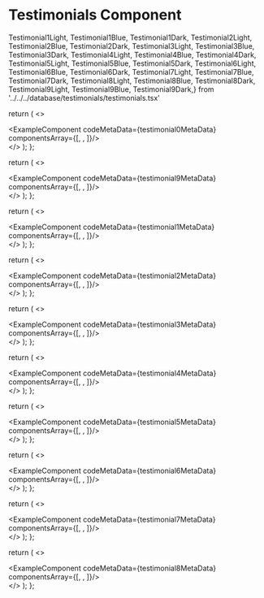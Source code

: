 # Testimonials Component

Testimonial1Light, Testimonial1Blue, Testimonial1Dark,
Testimonial2Light, Testimonial2Blue, Testimonial2Dark,
Testimonial3Light, Testimonial3Blue, Testimonial3Dark,
Testimonial4Light, Testimonial4Blue, Testimonial4Dark,
Testimonial5Light, Testimonial5Blue, Testimonial5Dark,
Testimonial6Light, Testimonial6Blue, Testimonial6Dark,
Testimonial7Light, Testimonial7Blue, Testimonial7Dark,
Testimonial8Light, Testimonial8Blue, Testimonial8Dark,
Testimonial9Light, Testimonial9Blue, Testimonial9Dark,} from '../../../database/testimonials/testimonials.tsx'



  return (
    <>
    <div className='mb-20'>
        <ExampleComponent codeMetaData={testimonial0MetaData} componentsArray={[<Testimonial0Light />, <Testimonial0Blue/>, <Testimonial0Dark/>]}/>
    </div>
    </>
  );
};

<Testimonial0/>


  return (
    <>
    <div className='mb-20'>
        <ExampleComponent codeMetaData={testimonial9MetaData} componentsArray={[<Testimonial9Light />, <Testimonial9Blue/>, <Testimonial9Dark/>]}/>
    </div>
    </>
  );
};

<Testimonial9/>


  return (
    <>
    <div className='mb-20'>
        <ExampleComponent codeMetaData={testimonial1MetaData} componentsArray={[<Testimonial1Light />, <Testimonial1Blue/>, <Testimonial1Dark/>]}/>
    </div>
    </>
  );
};

<Testimonial1/>


  return (
    <>
    <div className='mb-20'>
        <ExampleComponent codeMetaData={testimonial2MetaData} componentsArray={[<Testimonial2Light />, <Testimonial2Blue/>, <Testimonial2Dark/>]}/>
    </div>
    </>
  );
};

<Testimonial2/>


  return (
    <>
    <div className='mb-20'>
        <ExampleComponent codeMetaData={testimonial3MetaData} componentsArray={[<Testimonial3Light />, <Testimonial3Blue/>, <Testimonial3Dark/>]}/>
    </div>
    </>
  );
};

<Testimonial3/>


  return (
    <>
    <div className='mb-20'>
        <ExampleComponent codeMetaData={testimonial4MetaData} componentsArray={[<Testimonial4Light />, <Testimonial4Blue/>, <Testimonial4Dark/>]}/>
    </div>
    </>
  );
};

<Testimonial4/>


  return (
    <>
    <div className='mb-20'>
        <ExampleComponent codeMetaData={testimonial5MetaData} componentsArray={[<Testimonial5Light />, <Testimonial5Blue/>, <Testimonial5Dark/>]}/>
    </div>
    </>
  );
};

<Testimonial5/>


  return (
    <>
    <div className='mb-20'>
        <ExampleComponent codeMetaData={testimonial6MetaData} componentsArray={[<Testimonial6Light />, <Testimonial6Blue/>, <Testimonial6Dark/>]}/>
    </div>
    </>
  );
};

<Testimonial6/>


  return (
    <>
    <div className='mb-20'>
        <ExampleComponent codeMetaData={testimonial7MetaData} componentsArray={[<Testimonial7Light />, <Testimonial7Blue/>, <Testimonial7Dark/>]}/>
    </div>
    </>
  );
};

<Testimonial7/>


  return (
    <>
    <div className='mb-20'>
        <ExampleComponent codeMetaData={testimonial8MetaData} componentsArray={[<Testimonial8Light />, <Testimonial8Blue/>, <Testimonial8Dark/>]}/>
    </div>
    </>
  );
};

<Testimonial8/>